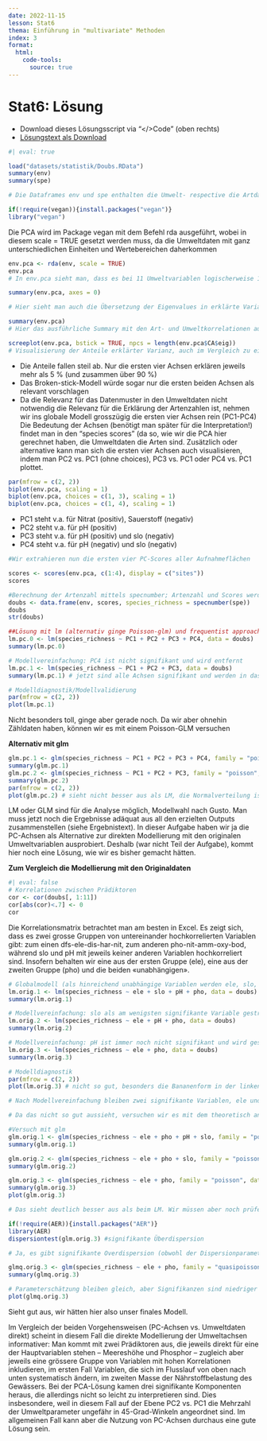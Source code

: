 ```yaml
---
date: 2022-11-15
lesson: Stat6
thema: Einführung in "multivariate" Methoden
index: 3
format:
  html:
    code-tools:
      source: true
---
```


# Stat6: Lösung

- Download dieses Lösungsscript via "\</\>Code" (oben rechts)
- [Lösungstext als Download](Statistik_Loesungstext_6.1.pdf)

```r
#| eval: true

load("datasets/statistik/Doubs.RData")
summary(env)
summary(spe)

# Die Dataframes env und spe enthalten die Umwelt- respective die Artdaten

if(!require(vegan)){install.packages("vegan")}
library("vegan")
```

Die PCA wird im Package vegan mit dem Befehl rda ausgeführt, wobei in diesem scale = TRUE gesetzt werden muss, da die Umweltdaten mit ganz unterschiedlichen Einheiten und Wertebereichen daherkommen

```r
env.pca <- rda(env, scale = TRUE)
env.pca
# In env.pca sieht man, dass es bei 11 Umweltvariablen logischerweise 11 orthogonale Principle Components gibt

summary(env.pca, axes = 0)

# Hier sieht man auch die Übersetzung der Eigenvalues in erklärte Varianzen der einzelnen Principle Components

summary(env.pca)
# Hier das ausführliche Summary mit den Art- und Umweltkorrelationen auf den ersten sechs Achsen

screeplot(env.pca, bstick = TRUE, npcs = length(env.pca$CA$eig))
# Visualisierung der Anteile erklärter Varianz, auch im Vergleich zu einem Broken-Stick-Modell
```

- Die Anteile fallen steil ab. Nur die ersten vier Achsen erklären jeweils mehr als 5 % (und zusammen über 90 %)
- Das Broken-stick-Modell würde sogar nur die ersten beiden Achsen als relevant vorschlagen
- Da die Relevanz für das Datenmuster in den Umweltdaten nicht notwendig die Relevanz für die Erklärung der Artenzahlen ist,    nehmen wir ins globale Modell grosszügig die ersten vier Achsen rein (PC1-PC4)
Die Bedeutung der Achsen (benötigt man später für die Interpretation!) findet man in den “species scores” (da so, wie wir die PCA hier gerechnet haben, die Umweltdaten die Arten sind. Zusätzlich oder alternative kann man sich die ersten vier Achsen auch visualisieren, indem man PC2 vs. PC1 (ohne choices), PC3 vs. PC1 oder PC4 vs. PC1 plottet.

```r
par(mfrow = c(2, 2))
biplot(env.pca, scaling = 1)
biplot(env.pca, choices = c(1, 3), scaling = 1)
biplot(env.pca, choices = c(1, 4), scaling = 1)
```

- PC1 steht v.a. für Nitrat (positiv), Sauerstoff (negativ)
- PC2 steht v.a. für pH (positiv)
- PC3 steht v.a. für pH (positiv) und slo (negativ)
- PC4 steht v.a. für pH (negativ) und slo (negativ)

```r
#Wir extrahieren nun die ersten vier PC-Scores aller Aufnahmeflächen

scores <- scores(env.pca, c(1:4), display = c("sites"))
scores

#Berechnung der Artenzahl mittels specnumber; Artenzahl und Scores werden zum Dataframe für die Regressionsanalyse hinzugefügt
doubs <- data.frame(env, scores, species_richness = specnumber(spe))
doubs
str(doubs)

##Lösung mit lm (alternativ ginge Poisson-glm) und frequentist approach (alternativ ginge Multimodelinference mit AICc)
lm.pc.0 <- lm(species_richness ~ PC1 + PC2 + PC3 + PC4, data = doubs)
summary(lm.pc.0)

# Modellvereinfachung: PC4 ist nicht signifikant und wird entfernt
lm.pc.1 <- lm(species_richness ~ PC1 + PC2 + PC3, data = doubs)
summary(lm.pc.1) # jetzt sind alle Achsen signifikant und werden in das minimal adäquate Modell aufgenommen

# Modelldiagnostik/Modellvalidierung
par(mfrow = c(2, 2))
plot(lm.pc.1) 
```

Nicht besonders toll, ginge aber gerade noch. Da wir aber ohnehin Zähldaten haben, können wir es mit einem Poisson-GLM versuchen

**Alternativ mit glm**

```r
glm.pc.1 <- glm(species_richness ~ PC1 + PC2 + PC3 + PC4, family = "poisson", data = doubs)
summary(glm.pc.1)
glm.pc.2 <- glm(species_richness ~ PC1 + PC2 + PC3, family = "poisson", data = doubs)
summary(glm.pc.2)
par(mfrow = c(2, 2))
plot(glm.pc.2) # sieht nicht besser aus als LM, die Normalverteilung ist sogar schlechter
```

LM oder GLM sind für die Analyse möglich, Modellwahl nach Gusto. Man muss jetzt noch die Ergebnisse adäquat aus all den erzielten Outputs zusammenstellen (siehe Ergebnistext). In dieser Aufgabe haben wir ja die PC-Achsen als Alternative zur direkten Modellierung mit den originalen Umweltvariablen ausprobiert. Deshalb (war nicht Teil der Aufgabe), kommt hier noch eine Lösung, wie wir es bisher gemacht hätten.


**Zum Vergleich die Modellierung mit den Originaldaten**

```r
#| eval: false
# Korrelationen zwischen Prädiktoren
cor <- cor(doubs[, 1:11])
cor[abs(cor)<.7] <- 0
cor 
```

Die Korrelationsmatrix betrachtet man am besten in Excel.
Es zeigt sich, dass es zwei grosse Gruppen von untereinander hochkorrelierten Variablen gibt: zum einen dfs-ele-dis-har-nit, zum anderen pho-nit-amm-oxy-bod, während slo und pH mit jeweils keiner anderen Variablen hochkorreliert sind. Insofern behalten wir eine aus der ersten Gruppe (ele), eine aus der zweiten Gruppe (pho) und die beiden «unabhängigen».

```r
# Globalmodell (als hinreichend unabhängige Variablen werden ele, slo, pH und pho aufgenommen)
lm.orig.1 <- lm(species_richness ~ ele + slo + pH + pho, data = doubs)
summary(lm.orig.1)

# Modellvereinfachung: slo als am wenigsten signifikante Variable gestrichen
lm.orig.2 <- lm(species_richness ~ ele + pH + pho, data = doubs)
summary(lm.orig.2)

# Modellvereinfachung: pH ist immer noch nicht signifikant und wird gestrichen
lm.orig.3 <- lm(species_richness ~ ele + pho, data = doubs)
summary(lm.orig.3)

# Modelldiagnostik
par(mfrow = c(2, 2))
plot(lm.orig.3) # nicht so gut, besonders die Bananenform in der linken obereren Abbildung

# Nach Modellvereinfachung bleiben zwei signifikante Variablen, ele und pho.

# Da das nicht so gut aussieht, versuchen wir es mit dem theoretisch angemesseneren Modell, einem Poisson-GLM.

#Versuch mit glm
glm.orig.1 <- glm(species_richness ~ ele + pho + pH + slo, family = "poisson", data = doubs)
summary(glm.orig.1)

glm.orig.2 <- glm(species_richness ~ ele + pho + slo, family = "poisson", data = doubs)
summary(glm.orig.2)

glm.orig.3 <- glm(species_richness ~ ele + pho, family = "poisson", data = doubs)
summary(glm.orig.3)
plot(glm.orig.3)

# Das sieht deutlich besser aus als beim LM. Wir müssen aber noch prüfen, ob evtl. Overdispersion vorliegt.

if(!require(AER)){install.packages("AER")}
library(AER)
dispersiontest(glm.orig.3) #signifikante Überdispersion

# Ja, es gibt signifikante Overdispersion (obwohl der Dispersionparameter sogar unter 2 ist, also nicht extrem). Wir können nun entweder quasipoisson oder negativebinomial nehmen.

glmq.orig.3 <- glm(species_richness ~ ele + pho, family = "quasipoisson", data = doubs)
summary(glmq.orig.3)

# Parameterschätzung bleiben gleich, aber Signifikanzen sind niedriger als beim GLM ohne Overdispersion.
plot(glmq.orig.3)
```

Sieht gut aus, wir hätten hier also unser finales Modell.

Im Vergleich der beiden Vorgehensweisen (PC-Achsen vs. Umweltdaten direkt) scheint in diesem Fall die direkte Modellierung der Umweltachsen informativer: Man kommt mit zwei Prädiktoren aus, die jeweils direkt für eine der Hauptvariablen stehen – Meereshöhe und Phosphor – zugleich aber jeweils eine grössere Gruppe von Variablen mit hohen Korrelationen inkludieren, im ersten Fall Variablen, die sich im Flusslauf von oben nach unten systematisch ändern, im zweiten Masse der Nährstoffbelastung des Gewässers. Bei der PCA-Lösung kamen drei signifikante Komponenten heraus, die allerdings nicht so leicht zu interpretieren sind. Dies insbesondere, weil in diesem Fall auf der Ebene PC2 vs. PC1 die Mehrzahl der Umweltparameter ungefähr in 45-Grad-Winkeln angeordnet sind. Im allgemeinen Fall kann aber die Nutzung von PC-Achsen durchaus eine gute Lösung sein.

